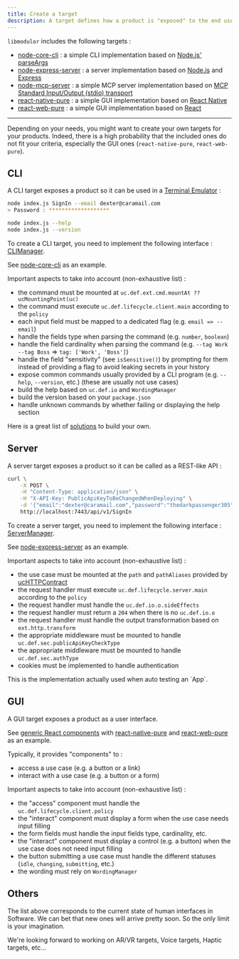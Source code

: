 ```yaml
---
title: Create a target
description: A target defines how a product is "exposed" to the end user. It's a combination of platform and runtime.
---
```


`libmodulor` includes the following targets :

- [node-core-cli](https://github.com/c100k/libmodulor/tree/master/dist/esm/target/node-core-cli/NodeCoreCLIManager.js) : a simple CLI implementation based on [Node.js' parseArgs](https://nodejs.org/api/util.html#utilparseargsconfig)
- [node-express-server](https://github.com/c100k/libmodulor/tree/master/dist/esm/target/node-express-server/NodeExpressServerManager.js) : a server implementation based on [Node.js](https://nodejs.org) and [Express](https://expressjs.com)
- [node-mcp-server](https://github.com/c100k/libmodulor/tree/master/dist/esm/target/node-mcp-server/NodeLocalStdioMCPServerManager.js) : a simple MCP server implementation based on [MCP Standard Input/Output (stdio) transport](https://modelcontextprotocol.io/docs/concepts/transports#standard-input-output-stdio)
- [react-native-pure](https://github.com/c100k/libmodulor/tree/master/dist/esm/target/react-native-pure/UCForm.js) : a simple GUI implementation based on [React Native](https://reactnative.dev)
- [react-web-pure](https://github.com/c100k/libmodulor/tree/master/dist/esm/target/react-web-pure/UCForm.js) : a simple GUI implementation based on [React](https://react.dev)

---

Depending on your needs, you might want to create your own targets for your products. Indeed, there is a high probability that the included ones do not fit your criteria, especially the GUI ones (`react-native-pure`, `react-web-pure`).

## CLI

A CLI target exposes a product so it can be used in a [Terminal Emulator](https://en.wikipedia.org/wiki/List_of_terminal_emulators) :

```sh
node index.js SignIn --email dexter@caramail.com
> Password : *******************

node index.js --help
node index.js --version
```

To create a CLI target, you need to implement the following interface : [CLIManager](https://github.com/c100k/libmodulor/tree/master/dist/esm/target/lib/cli/CLIManager.d.ts).

See [node-core-cli](https://github.com/c100k/libmodulor/tree/master/dist/esm/target/node-core-cli/NodeCoreCLIManager.js) as an example.

Important aspects to take into account (non-exhaustive list) :

- the command must be mounted at `uc.def.ext.cmd.mountAt ?? ucMountingPoint(uc)`
- the command must execute `uc.def.lifecycle.client.main` according to the `policy`
- each input field must be mapped to a dedicated flag (e.g. `email => --email`)
- handle the fields type when parsing the command (e.g. `number`, `boolean`)
- handle the field cardinality when parsing the command (e.g. `--tag Work --tag Boss` => `tag: ['Work', 'Boss']`)
- handle the field "sensitivity" (see `isSensitive()`) by prompting for them instead of providing a flag to avoid leaking secrets in your history
- expose common commands usually provided by a CLI program (e.g. `--help`, `--version`, etc.) (these are usually not use cases)
- build the help based on `uc.def.io` and `WordingManager`
- build the version based on your `package.json`
- handle unknown commands by whether failing or displaying the help section

Here is a great list of [solutions](https://bloomberg.github.io/stricli/docs/getting-started/alternatives) to build your own.

## Server

A server target exposes a product so it can be called as a REST-like API :

```sh
curl \
    -X POST \
    -H "Content-Type: application/json" \
    -H "X-API-Key: PublicApiKeyToBeChangedWhenDeploying" \
    -d '{"email":"dexter@caramail.com","password":"thedarkpassenger305"}' \
    http://localhost:7443/api/v1/SignIn
```

To create a server target, you need to implement the following interface : [ServerManager](https://github.com/c100k/libmodulor/tree/master/dist/esm/target/lib/server/ServerManager.d.ts).

See [node-express-server](https://github.com/c100k/libmodulor/tree/master/dist/esm/target/node-express-server/NodeExpressServerManager.js) as an example.

Important aspects to take into account (non-exhaustive list) :

- the use case must be mounted at the `path` and `pathAliases` provided by [ucHTTPContract](https://github.com/c100k/libmodulor/tree/master/dist/esm/uc/utils/ucHTTPContract.js)
- the request handler must execute `uc.def.lifecycle.server.main` according to the `policy`
- the request handler must handle the `uc.def.io.o.sideEffects`
- the request handler must return a `204` when there is no `uc.def.io.o`
- the request handler must handle the output transformation based on `ext.http.transform`
- the appropriate middleware must be mounted to handle `uc.def.sec.publicApiKeyCheckType`
- the appropriate middleware must be mounted to handle `uc.def.sec.authType`
- cookies must be implemented to handle authentication

<Callout>
    This is the implementation actually used when auto testing an `App`.
</Callout>

## GUI

A GUI target exposes a product as a user interface.

See [generic React components](https://github.com/c100k/libmodulor/tree/master/dist/esm/target/lib/react) with [react-native-pure](https://github.com/c100k/libmodulor/tree/master/dist/esm/target/react-native-pure/UCForm.js) and [react-web-pure](https://github.com/c100k/libmodulor/tree/master/dist/esm/target/react-web-pure/UCForm.js) as an example.

Typically, it provides "components" to :

- access a use case (e.g. a button or a link)
- interact with a use case (e.g. a button or a form)

Important aspects to take into account (non-exhaustive list) :

- the "access" component must handle the `uc.def.lifecycle.client.policy`
- the "interact" component must display a form when the use case needs input filling
- the form fields must handle the input fields type, cardinality, etc.
- the "interact" component must display a control (e.g. a button) when the use case does not need input filling
- the button submitting a use case must handle the different statuses (`idle`, `changing`, `submitting`, etc.)
- the wording must rely on `WordingManager`

## Others

The list above corresponds to the current state of human interfaces in Software. We can bet that new ones will arrive pretty soon. So the only limit is your imagination.

We're looking forward to working on AR/VR targets, Voice targets, Haptic targets, etc...

